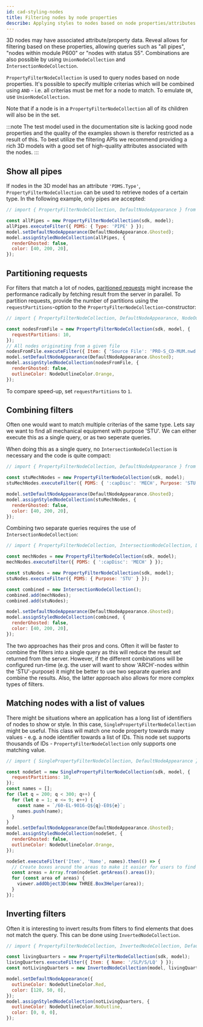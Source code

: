 ```yaml
---
id: cad-styling-nodes
title: Filtering nodes by node properties
describe: Applying styles to nodes based on node properties/attributes
---
```



3D nodes may have associated attribute/property data. Reveal allows for filtering based on
these properties, allowing queries such as "all pipes", "nodes within module P600" or "nodes
with status S5". Combinations are also possible by using `UnionNodeCollection` and `IntersectionNodeCollection`.

`PropertyFilterNodeCollection` is used to query nodes based on node properties. It's possible to specify
multiple criterias which will be combined using `AND` - i.e. all criterias must be met for a node
to match. To emulate `OR`, use `UnionNodeCollection`.

Note that if a node is in a `PropertyFilterNodeCollection` all of its children will also be
in the set.

:::note
The test model used in the documentation site is lacking good node properties and the quality of
the examples shown is therefor restricted as a result of this. To best utilize the filtering APIs
we recommend providing a rich 3D models with a good set of high-quality attributes associated with
the nodes.
:::

<DemoWrapper />

## Show all pipes

If nodes in the 3D model has an attribute `'PDMS.Type'`, `PropertyFilterNodeCollection` can be used to
retrieve nodes of a certain type. In the following example, only pipes are accepted:

```js runnable-3x
// import { PropertyFilterNodeCollection, DefaultNodeAppearance } from '@cognite/reveal';

const allPipes = new PropertyFilterNodeCollection(sdk, model);
allPipes.executeFilter({ PDMS: { Type: 'PIPE' } });
model.setDefaultNodeAppearance(DefaultNodeAppearance.Ghosted);
model.assignStyledNodeCollection(allPipes, {
  renderGhosted: false,
  color: [40, 200, 20],
});
```

## Partitioning requests

For filters that match a lot of nodes, [paritioned requests](https://docs.cognite.com/api/v1/#section/Parallel-retrieval)
might increase the performance radically by fetching result from the server in parallel.
To partition requests, provide the number of partitions using the `requestPartitions`-option
to the `PropertyFilterNodeCollection`-constructor:

```js runnable-3x
// import { PropertyFilterNodeCollection, DefaultNodeAppearance, NodeOutlineColor } from '@cognite/reveal';

const nodesFromFile = new PropertyFilterNodeCollection(sdk, model, {
  requestPartitions: 10,
});
// All nodes originating from a given file
nodesFromFile.executeFilter({ Item: { 'Source File': 'PRO-S_CD-MUM.nwd' } });
model.setDefaultNodeAppearance(DefaultNodeAppearance.Ghosted);
model.assignStyledNodeCollection(nodesFromFile, {
  renderGhosted: false,
  outlineColor: NodeOutlineColor.Orange,
});
```

To compare speed-up, set `requestPartitions` to `1`.

## Combining filters

Often one would want to match multiple criterias of the same type. Lets say we want to find all
mechanical equipment with purpose 'STU'. We can either execute this as a single query, or as two
seperate queries.

When doing this as a single query, no `IntersectionNodeCollection` is necessary and the code is quite compact:

```js runnable-3x
// import { PropertyFilterNodeCollection, DefaultNodeAppearance } from '@cognite/reveal';

const stuMechNodes = new PropertyFilterNodeCollection(sdk, model);
stuMechNodes.executeFilter({ PDMS: { ':capDisc': 'MECH', Purpose: 'STU' } });

model.setDefaultNodeAppearance(DefaultNodeAppearance.Ghosted);
model.assignStyledNodeCollection(stuMechNodes, {
  renderGhosted: false,
  color: [40, 200, 20],
});
```

Combining two separate queries requires the use of `IntersectionNodeCollection`:

```js runnable-3x
// import { PropertyFilterNodeCollection, IntersectionNodeCollection, DefaultNodeAppearance } from '@cognite/reveal';

const mechNodes = new PropertyFilterNodeCollection(sdk, model);
mechNodes.executeFilter({ PDMS: { ':capDisc': 'MECH' } });

const stuNodes = new PropertyFilterNodeCollection(sdk, model);
stuNodes.executeFilter({ PDMS: { Purpose: 'STU' } });

const combined = new IntersectionNodeCollection();
combined.add(mechNodes);
combined.add(stuNodes);

model.setDefaultNodeAppearance(DefaultNodeAppearance.Ghosted);
model.assignStyledNodeCollection(combined, {
  renderGhosted: false,
  color: [40, 200, 20],
});
```

The two approaches has their pros and cons. Often it will be faster to combine the
filters into a single query as this will reduce the result set returned from the
server. However, if the different combinations will be configured run-time (e.g.
the user will want to show 'ARCH'-nodes within the 'STU'-purpose) it might
be better to use two separate queries and combine the results. Also, the latter
approach also allows for more complex types of filters.

## Matching nodes with a list of values

There might be situations where an application has a long list of identifiers of nodes to show
or style. In this case, `SinglePropertyFilterNodeCollection` might be useful. This class will match
one node property towards many values - e.g. a node identifier towards a list of IDs. This node set
supports thousands of IDs - `PropertyFilterNodeCollection` only supports one matching value.

```js runnable-3x
// import { SinglePropertyFilterNodeCollection, DefaultNodeAppearance } from '@cognite/reveal';

const nodeSet = new SinglePropertyFilterNodeCollection(sdk, model, {
  requestPartitions: 10,
});
const names = [];
for (let q = 200; q < 300; q++) {
  for (let e = 1; e <= 9; e++) {
    const name = `/60-EL-9016-Q${q}-E0${e}`;
    names.push(name);
  }
}
model.setDefaultNodeAppearance(DefaultNodeAppearance.Ghosted);
model.assignStyledNodeCollection(nodeSet, {
  renderGhosted: false,
  outlineColor: NodeOutlineColor.Orange,
});

nodeSet.executeFilter('Item', 'Name', names).then(() => {
  // Create boxes around the areas to make it easier for users to find areas in the 3D model to explore
  const areas = Array.from(nodeSet.getAreas().areas());
  for (const area of areas) {
    viewer.addObject3D(new THREE.Box3Helper(area));
  }
});
```

## Inverting filters

Often it is interesting to invert results from filters to find elements that does not match the query. This
can be done using `InvertedNodeCollection`.

```js runnable-3x
// import { PropertyFilterNodeCollection, InvertedNodeCollection, DefaultNodeAppearance } from '@cognite/reveal';

const livingQuarters = new PropertyFilterNodeCollection(sdk, model);
livingQuarters.executeFilter({ Item: { Name: '/SLP/S/LQ' } });
const notLivingQuarters = new InvertedNodeCollection(model, livingQuarters);

model.setDefaultNodeAppearance({
  outlineColor: NodeOutlineColor.Red,
  color: [120, 50, 0],
});
model.assignStyledNodeCollection(notLivingQuarters, {
  outlineColor: NodeOutlineColor.NoOutline,
  color: [0, 0, 0],
});
```
